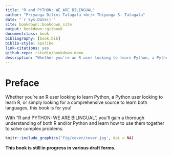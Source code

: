 ```yaml
--- 
title: "R and PYTHON: WE ARE BILINGUAL"
author: "Priyanga Dilini Talagala <br/> Thiyanga S. Talagala"
date: "`r Sys.Date()`"
site: bookdown::bookdown_site
output: bookdown::gitbook
documentclass: book
bibliography: [book.bib]
biblio-style: apalike
link-citations: yes
github-repo: rstudio/bookdown-demo
description: "Whether you're an R user looking to learn Python, a Python user looking to learn R, or simply looking for a comprehensive source to learn both languages, this book is for you!"
---
```


# Preface {-}

Whether you're an R user looking to learn Python, a Python user looking to learn R, or simply looking for a comprehensive source to learn both languages, this book is for you!

With "R and PYTHON: WE ARE BILINGUAL", you'll gain a thorough understanding of both R and/or Python and learn how to use them together to solve complex problems.

```r
knitr::include_graphics('fig/cover/cover.jpg', dpi = NA)
```

**This book is still in progress in various draft forms.**

